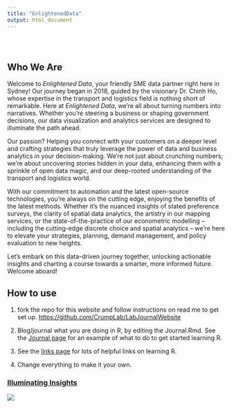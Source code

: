 ```yaml
---
title: "EnlightenedData"
output: html_document
---
```


<style type="text/css">
.title {
  display: none;
}

#getting-started img {
  margin-right: 10px;
}

</style>

<div class="row" style="padding-top: 30px;">
<div class="col-sm-6">

# **Who We Are**

Welcome to *Enlightened Data*, your friendly SME data partner right here in Sydney! Our journey began in 2018, guided by the visionary Dr. Chinh Ho, whose expertise in the transport and logistics field is nothing short of remarkable. Here at *Enlightened Data*, we're all about turning numbers into narratives. Whether you're steering a business or shaping government decisions, our data visualization and analytics services are designed to illuminate the path ahead.

Our passion? Helping you connect with your customers on a deeper level and crafting strategies that truly leverage the power of data and business analytics in your decision-making. We're not just about crunching numbers; we're about uncovering stories hidden in your data, enhancing them with a sprinkle of open data magic, and our deep-rooted understanding of the transport and logistics world.

With our commitment to automation and the latest open-source technologies, you're always on the cutting edge, enjoying the benefits of the latest methods. Whether it's the nuanced insights of stated preference surveys, the clarity of spatial data analytics, the artistry in our mapping services, or the state-of-the-practice of our econometric modelling – including the cutting-edge discrete choice and spatial analytics – we're here to elevate your strategies, planning, demand management, and policy evaluation to new heights.

Let's embark on this data-driven journey together, unlocking actionable insights and charting a course towards a smarter, more informed future. Welcome aboard!

## How to use

1. fork the repo for this website and follow instructions on read me to get set up. [https://github.com/CrumpLab/LabJournalWebsite](https://github.com/CrumpLab/LabJournalWebsite)

2. Blog/journal what you are doing in R, by editing the Journal.Rmd. See the [Journal page](https://crumplab.github.io/LabJournalWebsite/Journal.html) for an example of what to do to get started learning R.

3. See the [links page](https://crumplab.github.io/LabJournalWebsite/Links.html) for lots of helpful links on learning R.

4. Change everything to make it your own.


</div>
<div class="col-sm-6">

### [Illuminating Insights](https://enlighteneddata.github.io)

<a href = "https://enlighteneddata.github.io">
![](images/logo.jpg)
</a>
</div>
